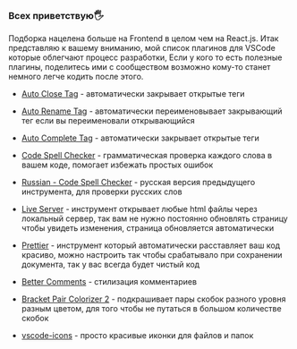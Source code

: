 
<div className="document">


### Всех приветствую🖐
Подборка нацелена больше на Frontend в целом чем на React.js.
Итак представляю к вашему вниманию, мой список плагинов для VSCode которые облегчают процесс разработки,
Если у кого то есть полезные плагины, поделитесь ими с сообществом возможно кому-то станет немного легче кодить после этого.

- [Auto Close Tag](https://marketplace.visualstudio.com/items?itemName=formulahendry.auto-close-tag) -  автоматически закрывает открытые теги

- [Auto Rename Tag](https://marketplace.visualstudio.com/items?itemName=formulahendry.auto-rename-tag) -  автоматически переименовывает закрывающий тег если вы переименовали открывающийся

- [Auto Complete Tag](https://marketplace.visualstudio.com/items?itemName=formulahendry.auto-complete-tag) - автоматически закрывает открытые теги

- [Code Spell Checker](https://marketplace.visualstudio.com/items?itemName=streetsidesoftware.code-spell-checker) - грамматическая проверка каждого слова в вашем коде, помогает избежать простых ошибок

- [Russian - Code Spell Checker](https://marketplace.visualstudio.com/items?itemName=streetsidesoftware.code-spell-checker-russian) - русская версия предыдущего инструмента, для проверки русских слов

- [Live Server](https://marketplace.visualstudio.com/items?itemName=ritwickdey.LiveServer) - инструмент открывает любые html файлы через локальный сервер, так вам не нужно постоянно обновлять страницу чтобы увидеть изменения, страница обновляется автоматически

- [Prettier](https://marketplace.visualstudio.com/items?itemName=esbenp.prettier-vscode) - инструмент который автоматически расставляет ваш код красиво, можно настроить так чтобы срабатывало при сохранении документа, так у вас всегда будет чистый код

- [Better Comments](https://marketplace.visualstudio.com/items?itemName=aaron-bond.better-comments) - стилизация комментариев

- [Bracket Pair Colorizer 2](https://marketplace.visualstudio.com/items?itemName=CoenraadS.bracket-pair-colorizer-2) - подкрашивает пары скобок разного уровня разным цветом, для того чтобы не путаться в большом количестве скобок

- [vscode-icons](https://marketplace.visualstudio.com/items?itemName=vscode-icons-team.vscode-icons) - просто красивые иконки для файлов и папок

</div>
